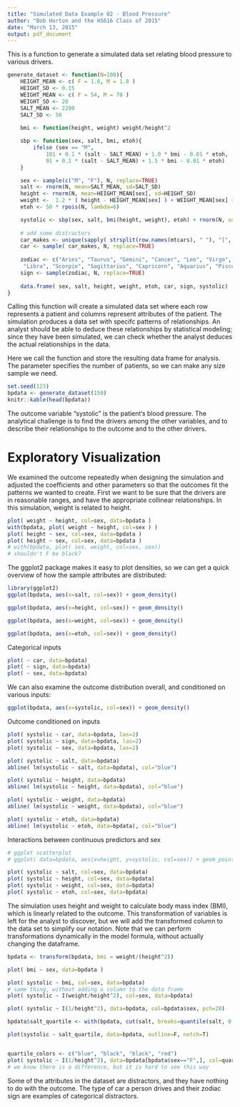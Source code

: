 ```yaml
---
title: "Simulated Data Example 02 - Blood Pressure"
author: "Bob Horton and the HS616 Class of 2015"
date: "March 13, 2015"
output: pdf_document
---
```


This is a function to generate a simulated data set relating blood pressure to various drivers.

```r
generate_dataset <- function(N=100){
    HEIGHT_MEAN <- c( F = 1.6, M = 1.8 )
	HEIGHT_SD <- 0.15
	WEIGHT_MEAN <- c( F = 54, M = 70 )
	WEIGHT_SD <- 20
    SALT_MEAN <- 2200
    SALT_SD <- 50
	
	bmi <- function(height, weight) weight/height^2

	sbp <- function(sex, salt, bmi, etoh){
		ifelse (sex == "M",
			101 + 0.1 * (salt - SALT_MEAN) + 1.0 * bmi - 0.01 * etoh,
			91 + 0.1 * (salt - SALT_MEAN) + 1.5 * bmi - 0.01 * etoh)
	}

	sex <- sample(c("M", "F"), N, replace=TRUE)
	salt <- rnorm(N, mean=SALT_MEAN, sd=SALT_SD)
	height <- rnorm(N, mean=HEIGHT_MEAN[sex], sd=HEIGHT_SD)
	weight <-  1.2 * ( height - HEIGHT_MEAN[sex] ) + WEIGHT_MEAN[sex] + rnorm(N, sd=WEIGHT_SD)
	etoh <- 50 * rpois(N, lambda=6)

	systolic <- sbp(sex, salt, bmi(height, weight), etoh) + rnorm(N, sd=5)
	
	# add some distractors
	car_makes <- unique(sapply( strsplit(row.names(mtcars), " "), "[", 1))
	car <- sample( car_makes, N, replace=TRUE)
	
	zodiac <- c("Aries", "Taurus", "Gemini", "Cancer", "Leo", "Virgo",
	 "Libra", "Scorpio", "Sagittarius", "Capricorn", "Aquarius", "Pisces") 
	sign <- sample(zodiac, N, replace=TRUE)
	
	data.frame( sex, salt, height, weight, etoh, car, sign, systolic)
}

```

Calling this function will create a simulated data set where each row represents a patient and columns represent attributes of the patient. The simulation produces a data set with specifc patterns of relationships. An analyst should be able to deduce these relationships by statistical modeling; since they have been simulated, we can check whether the analyst deduces the actual relationships in the data.

Here we call the function and store the resulting data frame for analysis. The parameter specifies the number of patients, so we can make any size sample we need.

```r
set.seed(123)
bpdata <- generate_dataset(150)
knitr::kable(head(bpdata))
```

The outcome variable "systolic" is the patient's blood pressure. The analytical challenge is to find the drivers among the other variables, and to describe their relationships to the outcome and to the other drivers.

# Exploratory Visualization

We examined the outcome repeatedly when designing the simulation and adjusted the coefficients and other parameters so that the outcomes fit the patterns we wanted to create. First we want to be sure that the drivers are in reasonable ranges, and have the appropriate collinear relationships. In this simulation, weight is related to height.

```r
plot( weight ~ height, col=sex, data=bpdata )
with(bpdata, plot( weight ~ height, col=sex ) )
plot( height ~ sex, col=sex, data=bpdata )
plot( height ~ sex, col=sex, data=bpdata )
# with(bpdata, plot( sex, weight, col=sex, sex))
# shouldn't F be black?
```

The ggplot2 package makes it easy to plot densities, so we can get a quick overview of how the sample attributes are distributed:
```r
library(ggplot2)
ggplot(bpdata, aes(x=salt, col=sex)) + geom_density()

ggplot(bpdata, aes(x=height, col=sex)) + geom_density()

ggplot(bpdata, aes(x=weight, col=sex)) + geom_density()

ggplot(bpdata, aes(x=etoh, col=sex)) + geom_density()
```

Categorical inputs
```r
plot( ~ car, data=bpdata)
plot( ~ sign, data=bpdata)
plot( ~ sex, data=bpdata)
```

We can also examine the outcome distribution overall, and conditioned on various inputs:
```r
ggplot(bpdata, aes(x=systolic, col=sex)) + geom_density()

```

Outcome conditioned on inputs
```r
plot( systolic ~ car, data=bpdata, las=2)
plot( systolic ~ sign, data=bpdata, las=2)
plot( systolic ~ sex, data=bpdata, las=2)

plot( systolic ~ salt, data=bpdata)
abline( lm(systolic ~ salt, data=bpdata), col="blue")

plot( systolic ~ height, data=bpdata)
abline( lm(systolic ~ height, data=bpdata), col="blue")

plot( systolic ~ weight, data=bpdata)
abline( lm(systolic ~ weight, data=bpdata), col="blue")

plot( systolic ~ etoh, data=bpdata)
abline( lm(systolic ~ etoh, data=bpdata), col="blue")
```

Interactions between continuous predictors and sex
```r
# ggplot scatterplot
# ggplot( data=bpdata, aes(x=height, y=systolic, col=sex)) + geom_point()

plot( systolic ~ salt, col=sex, data=bpdata)
plot( systolic ~ height, col=sex, data=bpdata)
plot( systolic ~ weight, col=sex, data=bpdata)
plot( systolic ~ etoh, col=sex, data=bpdata)
```

The simulation uses height and weight to calculate body mass index (BMI), which is linearly related to the outcome. This transformation of variables is left for the analyst to discover, but we will add the transformed column to the data set to simplify our notation. Note that we can perform transformations dynamically in the model formula, without actually changing the dataframe.

```r
bpdata <- transform(bpdata, bmi = weight/(height^2))

plot( bmi ~ sex, data=bpdata )

plot( systolic ~ bmi, col=sex, data=bpdata)
# same thing, without adding a column to the data frame
plot( systolic ~ I(weight/height^2), col=sex, data=bpdata)

plot( systolic ~ I(1/height^2), data=bpdata, col=bpdata$sex, pch=20)
```

```r
bpdata$salt_quartile <- with(bpdata, cut(salt, breaks=quantile(salt, 0:4/4), labels=1:4))

plot(systolic ~ salt_quartile, data=bpdata, outline=F, notch=T)


quartile_colors <- c("blue", "black", "black", "red")
plot( systolic ~ I(1/height^2), data=bpdata[bpdata$sex=="F",], col=quartile_colors[salt_quartile], pch=20)
# we know there is a difference, but it is hard to see this way

```

Some of the attributes in the dataset are distractors, and they have nothing to do with the outcome. The type of car a person drives and their zodiac sign are examples of categorical distractors.
